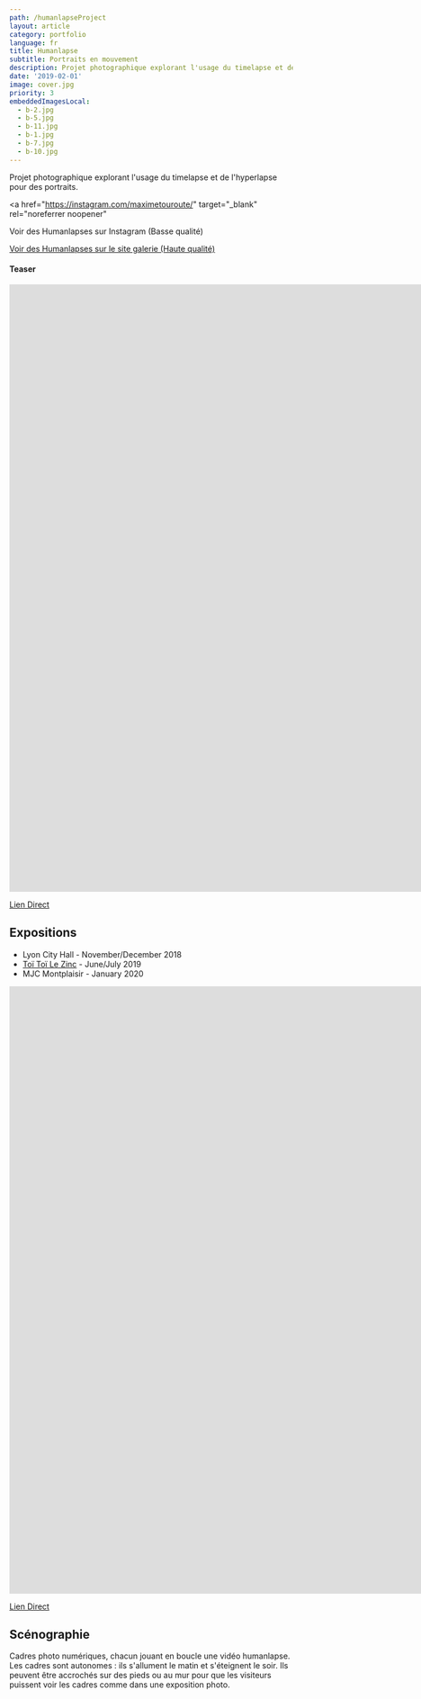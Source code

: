 ```yaml
---
path: /humanlapseProject
layout: article
category: portfolio
language: fr
title: Humanlapse
subtitle: Portraits en mouvement
description: Projet photographique explorant l'usage du timelapse et de l'hyperlapse pour des portraits.
date: '2019-02-01'
image: cover.jpg
priority: 3
embeddedImagesLocal:
  - b-2.jpg
  - b-5.jpg
  - b-11.jpg
  - b-1.jpg
  - b-7.jpg
  - b-10.jpg
---
```


Projet photographique explorant l'usage du timelapse et de l'hyperlapse pour des portraits.

<a
  href="https://instagram.com/maximetouroute/"
  target="_blank"
  rel="noreferrer noopener"
>
  Voir des Humanlapses sur Instagram (Basse qualité)
</a>

[Voir des Humanlapses sur le site galerie (Haute qualité)](http://maximetouroute.github.io/humanlapse)

#### Teaser

<iframe
  src="https://player.vimeo.com/video/292003342"
  frameBorder={0}
  allowFullScreen
  width="1920"
  height="1080"
></iframe>

[Lien Direct](https://vimeo.com/292003342)

## Expositions

- Lyon City Hall - November/December 2018
- [Toï Toï Le Zinc](//www.toitoilezinc.fr/) - June/July 2019
- MJC Montplaisir - January 2020

<iframe
  src="https://player.vimeo.com/video/306033197"
  frameBorder={0}
  allowFullScreen
  width="1920"
  height="1080"
></iframe>

[Lien Direct](https://vimeo.com/306033197)

## Scénographie

Cadres photo numériques, chacun jouant en boucle une vidéo humanlapse. Les cadres sont autonomes : ils s'allument le matin et s'éteignent le soir. Ils peuvent être accrochés sur des pieds ou au mur pour que les visiteurs puissent voir les cadres comme dans une exposition photo.

<ImageGrid props={props.data.mdx.frontmatter.embeddedImagesLocal} />
